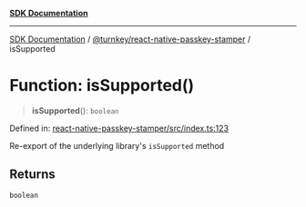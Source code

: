 [**SDK Documentation**](../../../README.mdx)

***

[SDK Documentation](../../../packages.mdx) / [@turnkey/react-native-passkey-stamper](../README.mdx) / isSupported

# Function: isSupported()

> **isSupported**(): `boolean`

Defined in: [react-native-passkey-stamper/src/index.ts:123](https://github.com/tkhq/sdk/blob/078f5423e923fbd1d7fd39440402d7f01d09c3d0/packages/react-native-passkey-stamper/src/index.ts#L123)

Re-export of the underlying library's `isSupported` method

## Returns

`boolean`
